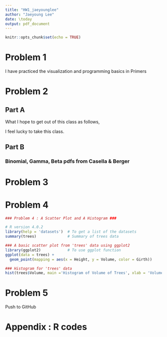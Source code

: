 ```yaml
---
title: "HW1_jaeyounglee"
author: "Jaeyoung Lee"
date: \today
output: pdf_document
---
```




```r
knitr::opts_chunk$set(echo = TRUE)
```


# Problem 1
I have practiced the visualization and programming basics in Primers

# Problem 2 
## Part A

What I hope to get out of this class as follows, 
\begin{enumerate}
\item How to be reproducible to collaborate with others and even myself 
\item How to write effective codes
\item How to make nice reports using R Markdown (Be a nice statistician) 
\item Getting used to R Markdown and GitHub 
\end{enumerate}
I feel lucky to take this class.


## Part B
### Binomial, Gamma, Beta pdfs from Casella & Berger

\begin{eqnarray}
P(X = x | n, p) &=& {n \choose x} p^x (1-p)^{1-x}. \\
P(X|\alpha, \beta) &=& \frac{1}{\gamma(\alpha)\beta^\alpha} x^{\alpha -1} e^{-\frac{x}{\beta}}. \\
P(X|\alpha, \beta) &=& \frac{1}{B(\alpha, \beta)} x^{\alpha-1} (1-x)^{\beta-1}.
\end{eqnarray} 

\pagebreak


# Problem 3

\begin{enumerate}
  \item Rule 1. For Every Result, Keep Track of How It Was Produced
    \begin{itemize}
      \item Recording every detail is important for reproducibility. 
      \item Details such as the name and version of the program, parameters and inputs are critical.
    \end{itemize}
    
  \item Rule 2. Avoid Manual Data Manipulation Steps
    \begin{itemize}
      \item Rely on codes, not on manual procedures such as Excel to reproduce.
    \end{itemize}
    
  \item Rule 3. Archive the Exact Versions of All External Programs Used
    \begin{itemize}
      \item A newer version of a program may not run even without any change of inputs.
    \end{itemize}
    
  \item Rule 4. Version Control All Custom Scripts
    \begin{itemize}
      \item Only one exact script may be able to produce that exact output.
      \item Sometimes, backtracking to a code state is needed.
      \item Use GitHub.
    \end{itemize}
    
  \item Rule 5. Record All Intermediate Results, When Possible in Standardized Formats
    \begin{itemize}
      \item Looking through intermediate results can uncover discrepancies toward what is assumed, and can find bugs or faulty interpretations. 
      \item It reveals consequences of alternative programs and parameter choices at each steps. 
      \item It allows parts of the process to be rerun. 
      \item One can track the steps where the problems appears. 
      \item Without full operation, one can examine the full process. 
    \end{itemize}
    
  \item Rule 6. For Analyses That Include Randomness, Note Underlying Random Seeds
    \begin{itemize}
      \item Providing the same random seed allows results to be reproduced exactly in future runs.
    \end{itemize}
    
  \item Rule 7. Always Store Raw Data behind Plots
    \begin{itemize}
      \item It allows raw data for a given figure to be easily retrieved.
      \item one can easily modify the plotting procedure, without redoing the whole analysis.
    \end{itemize}
    
  \item Rule 8. Generate Hierarchical Analysis Output, Allowing Layers of Increasing Detail to Be Inspected
    \begin{itemize}
      \item Hypertext is the best example.
      \item By simple clicks, we can easily view the full data underlying the summary of results with links.
    \end{itemize}
    
  \item Rule 9. Connect Textual Statements to Underlying Results
    \begin{itemize}
      \item Connect results to the statements that are initially formulated such as notes or emails.
      \item It is important to provide details along with your textual interpretations to the results to be tracked down in the future.
    \end{itemize}
    
  \item Rule 10. Provide Public Access to Scripts, Runs, and Results
    \begin{itemize}
      \item All inputs, scripts, versions, parameters, and intermediate results should be provided publicly and easily accessible.
      \item GitHub is a good tool.
    \end{itemize}
\end{enumerate}


\pagebreak


# Problem 4

```r

### Problem 4 : A Scatter Plot and A Histogram ###

# R version 4.0.2
library(help = 'datasets')  # To get a list of the datasets
summary(trees)              # Summary of trees data

### A basic scatter plot from 'trees' data using ggplot2
library(ggplot2)            # To use ggplot function
ggplot(data = trees) + 
  geom_point(mapping = aes(x = Height, y = Volume, color = Girth))

### Histogram for 'trees' data
hist(trees$Volume, main ='Histogram of Volume of Trees', xlab = 'Volume')


```

# Problem 5

Push to GitHub

\pagebreak


# Appendix : R codes
```r
  
```
